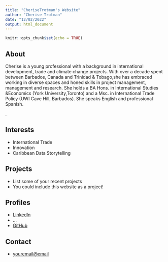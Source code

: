 ```yaml
---
title: "CheriseTrotman's Website"
author: "Cherise Trotman"
date: "12/02/2022"
output: html_document
---
```


```r
knitr::opts_chunk$set(echo = TRUE)
```

## About

Cherise is a young professional with a background in international development, trade and climate change projects. With over a decade spent between Barbados, Canada and Trinidad & Tobago,she has embraced working in diverse spaces and honed skills in project management, management and research. She holds a BA Hons. in International Studies &Economics (York University,Toronto) and a Msc. in International Trade Policy (UWI Cave Hill, Barbados). She speaks English and professional Spanish.

.

## Interests

* International Trade
* Innovation
* Caribbean Data Storytelling

## Projects

* List some of your recent projects
* You could include this website as a project!

## Profiles 

* [LinkedIn](https://www.linkedin.com/in/cherisetrotman/)
* ...
* [GitHub](http://github.com/CheriseTrotman)

## Contact

* [youremail@email](mailto:cherisetrotman@gmail.com)
